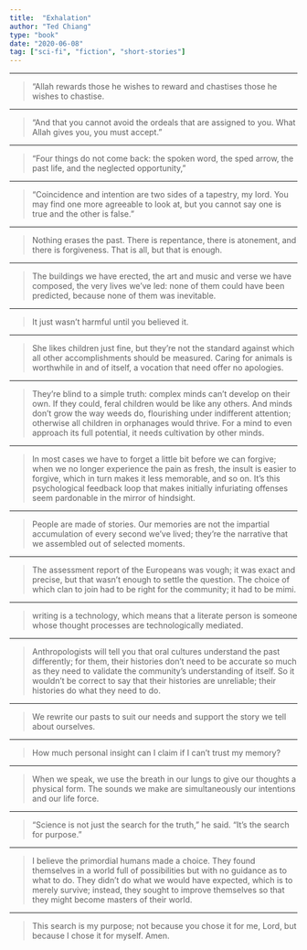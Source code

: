 ```yaml
---
title:  "Exhalation"
author: "Ted Chiang"
type: "book"
date: "2020-06-08"
tag: ["sci-fi", "fiction", "short-stories"]
---
```

- - -

>“Allah rewards those he wishes to reward and chastises those he wishes to chastise.
- - -

>“And that you cannot avoid the ordeals that are assigned to you. What Allah gives you, you must accept.”
- - -

>“Four things do not come back: the spoken word, the sped arrow, the past life, and the neglected opportunity,”
- - -

>“Coincidence and intention are two sides of a tapestry, my lord. You may find one more agreeable to look at, but you cannot say one is true and the other is false.”
- - -

>Nothing erases the past. There is repentance, there is atonement, and there is forgiveness. That is all, but that is enough.
- - -

>The buildings we have erected, the art and music and verse we have composed, the very lives we’ve led: none of them could have been predicted, because none of them was inevitable.
- - -

>It just wasn’t harmful until you believed it.
- - -

>She likes children just fine, but they’re not the standard against which all other accomplishments should be measured. Caring for animals is worthwhile in and of itself, a vocation that need offer no apologies.
- - -

>They’re blind to a simple truth: complex minds can’t develop on their own. If they could, feral children would be like any others. And minds don’t grow the way weeds do, flourishing under indifferent attention; otherwise all children in orphanages would thrive. For a mind to even approach its full potential, it needs cultivation by other minds.
- - -

>In most cases we have to forget a little bit before we can forgive; when we no longer experience the pain as fresh, the insult is easier to forgive, which in turn makes it less memorable, and so on. It’s this psychological feedback loop that makes initially infuriating offenses seem pardonable in the mirror of hindsight.
- - -

>People are made of stories. Our memories are not the impartial accumulation of every second we’ve lived; they’re the narrative that we assembled out of selected moments.
- - -

>The assessment report of the Europeans was vough; it was exact and precise, but that wasn’t enough to settle the question. The choice of which clan to join had to be right for the community; it had to be mimi.
- - -

>writing is a technology, which means that a literate person is someone whose thought processes are technologically mediated.
- - -

>Anthropologists will tell you that oral cultures understand the past differently; for them, their histories don’t need to be accurate so much as they need to validate the community’s understanding of itself. So it wouldn’t be correct to say that their histories are unreliable; their histories do what they need to do.
- - -

>We rewrite our pasts to suit our needs and support the story we tell about ourselves.
- - -

>How much personal insight can I claim if I can’t trust my memory?
- - -

>When we speak, we use the breath in our lungs to give our thoughts a physical form. The sounds we make are simultaneously our intentions and our life force.
- - -

>“Science is not just the search for the truth,” he said. “It’s the search for purpose.”
- - -

>I believe the primordial humans made a choice. They found themselves in a world full of possibilities but with no guidance as to what to do. They didn’t do what we would have expected, which is to merely survive; instead, they sought to improve themselves so that they might become masters of their world.
- - -

>This search is my purpose; not because you chose it for me, Lord, but because I chose it for myself. Amen.
